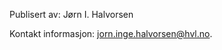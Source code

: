 <html>
<body>

<footer>
  <p>Publisert av: Jørn I. Halvorsen</p>
  <p>Kontakt informasjon: <a href="mailto:jorn.inge.halvorsen@hvl.no">jorn.inge.halvorsen@hvl.no</a>.</p>
</footer>

<!--<p><strong>Note:</strong> The footer tag is not supported in Internet Explorer 8 and earlier versions.</p>-->

</body>
</html>
